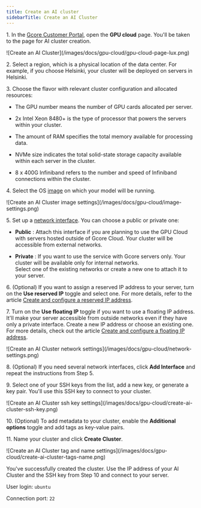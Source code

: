 ---
title: Create an AI cluster
sidebarTitle: Create an AI Cluster
---

1\. In the [Gcore Customer Portal](https://accounts.gcore.com/reports/dashboard), open the **GPU cloud** page. You'll be taken to the page for AI cluster creation.


<Frame>![Create an AI Cluster](/images/docs/gpu-cloud/gpu-cloud-page-lux.png)</Frame>



2\. Select a region, which is a physical location of the data center. For example, if you choose Helsinki, your cluster will be deployed on servers in Helsinki.

3\. Choose the flavor with relevant cluster configuration and allocated resources:

  * The GPU number means the number of GPU cards allocated per server. 

  * 2x Intel Xeon 8480+ is the type of processor that powers the servers within your cluster. 

  * The amount of RAM specifies the total memory available for processing data. 

  * NVMe size indicates the total solid-state storage capacity available within each server in the cluster. 

  * 8 x 400G Infiniband refers to the number and speed of Infiniband connections within the cluster.




4\. Select the OS [image](/cloud/images/about-images) on which your model will be running.


<Frame>![Create an AI Cluster image settings](/images/docs/gpu-cloud/image-settings.png)</Frame>



5\. Set up a [network interface](ps://gcore.com/docs/cloud/networking/create-and-manage-a-network). You can choose a public or private one:

  * **Public** : Attach this interface if you are planning to use the GPU Cloud with servers hosted outside of Gcore Cloud. Your cluster will be accessible from external networks.

  * **Private** : If you want to use the service with Gcore servers only. Your cluster will be available only for internal networks.  
Select one of the existing networks or create a new one to attach it to your server.




6\. (Optional) If you want to assign a reserved IP address to your server, turn on the **Use reserved IP** toggle and select one. For more details, refer to the article [Create and configure a reserved IP address](/cloud/networking/ip-address/create-and-configure-a-reserved-ip-address). 

7\. Turn on the **Use floating IP** toggle if you want to use a floating IP address. It'll make your server accessible from outside networks even if they have only a private interface. Create a new IP address or choose an existing one. For more details, check out the article [Create and configure a floating IP address](/cloud/networking/ip-address/create-and-configure-a-floating-ip-address).


<Frame>![Create an AI Cluster network settings](/images/docs/gpu-cloud/network-settings.png)</Frame>



8\. (Optional) If you need several network interfaces, click **Add Interface** and repeat the instructions from Step 5.

9\. Select one of your SSH keys from the list, add a new key, or generate a key pair. You'll use this SSH key to connect to your cluster.


<Frame>![Create an AI Cluster ssh key settings](/images/docs/gpu-cloud/create-ai-cluster-ssh-key.png)</Frame>



10\. (Optional) To add metadata to your cluster, enable the **Additional options** toggle and add tags as key-value pairs.

11\. Name your cluster and click **Create Cluster**.


<Frame>![Create an AI Cluster tag and name settings](/images/docs/gpu-cloud/create-ai-cluster-tags-name.png)</Frame>



You've successfully created the cluster. Use the IP address of your AI Cluster and the SSH key from Step 10 and connect to your server.

User login: `ubuntu`

Connection port: `22`